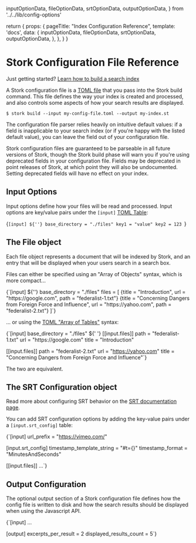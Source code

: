   inputOptionData,
  fileOptionData,
  srtOptionData,
  outputOptionData,
} from '../../lib/config-options'

  return {
    props: {
      pageTitle: "Index Configuration Reference",
      template: 'docs',
      data: {
        inputOptionData,
        fileOptionData,
        srtOptionData,
        outputOptionData,
      },
    },
  }
}

# Stork Configuration File Reference

Just getting started? [Learn how to build a search index](/docs/build)

A Stork configuration file is a [TOML file](https://toml.io/en/) that you pass into the Stork build command. This file defines the way your index is created and processed, and also controls some aspects of how your search results are displayed.

```
$ stork build --input my-config-file.toml --output my-index.st
```

The configuration file parser relies heavily on intuitive default values: if a field is inapplicable to your search index (or if you're happy with the listed default value), you can leave the field out of your configuration file.

Stork configuration files are guaranteed to be parseable in all future versions of Stork, though the Stork build phase will warn you if you're using deprecated fields in your configuration file. Fields may be deprecated in point releases of Stork, at which point they will also be undocumented. Setting deprecated fields will have no effect on your index.

## Input Options

Input options define how your files will be read and processed. Input options are key/value pairs under the `[input]` [TOML Table](https://toml.io/en/v1.0.0#table):

<Codeblock filename="stork-config.toml">{`[input]
${''}
base_directory = "./files"
key1 = "value"
key2 = 123
`}</Codeblock>

<ApiReferenceTable options={props.data.inputOptionData} />

## The File object

Each file object represents a document that will be indexed by Stork, and an entry that will be displayed when your users search in a search box.

Files can either be specified using an "Array of Objects" syntax, which is more compact...

<Codeblock filename="array-of-objects.toml">
  {`[input]
${''}
base_directory = "./files"
files = [
  {title = "Introduction", url = "https://google.com", path = "federalist-1.txt"}
  {title = "Concerning Dangers from Foreign Force and Influence", url = "https://yahoo.com", path = "federalist-2.txt"}
]`}
</Codeblock>

... or using the [TOML "Array of Tables"](https://toml.io/en/v1.0.0#array-of-tables) syntax:

<Codeblock filename="array-of-tables.toml">
  {`[input]
base_directory = "./files"
${' '}
[[input.files]] 
path = "federalist-1.txt"
url = "https://google.com"
title = "Introduction"
 
[[input.files]]
path = "federalist-2.txt"
url = "https://yahoo.com"
title = "Concerning Dangers from Foreign Force and Influence"`}
</Codeblock>

The two are equivalent.

<ApiReferenceTable options={props.data.fileOptionData} />

## The SRT Configuration object

Read more about configuring SRT behavior on the [SRT documentation page](/docs/srt).

You can add SRT configuration options by adding the key-value pairs under a `[input.srt_config]` table:

<Codeblock filename="srt-config.toml">{`[input]
url_prefix = "https://vimeo.com/"
  
[input.srt_config]
timestamp_template_string = "#t={}"
timestamp_format = "MinutesAndSeconds"
  
[[input.files]]
...`}</Codeblock>

<ApiReferenceTable options={props.data.srtOptionData} />

## Output Configuration

The optional output section of a Stork configuration file defines how the config file is written to disk and how the search results should be displayed when using the Javascript API.

<Codeblock filename="output.toml">
  {`[input]
...
 
[output]
excerpts_per_result = 2
displayed_results_count = 5`}
</Codeblock>

<ApiReferenceTable options={props.data.outputOptionData} />
